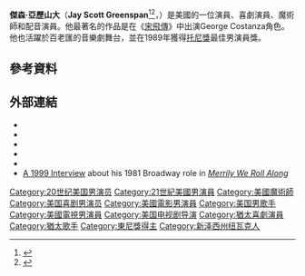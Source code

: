 {{Infobox person
| name = Jason Alexander
| image =Jason Alexander Fourth of July (cropped).jpg
| image_size = 220px
| caption = 
| birth_name = Jay Scott Greenspan
| birth_date = {{birth date and age|1959|9|23}}
| birth_place = 美國[[紐澤西州|紐澤西州]][[紐瓦克_(紐澤西州)|紐瓦克]]
| occupation =演員，喜劇演員，配音演員
| years_active = 1981–現在
| spouse = {{marriage|Daena E. Title|1982}}
| children = 2
}}
'''傑森·亞歷山大'''（'''Jay Scott Greenspan'''<ref name="Jason Alexander Biography">{{cite web|url=http://www.biography.com/people/jason-alexander-9542168|title=Jason Alexander Biography: Film Actor, Theater Actor, Television Actor, Comedian (1959–)|publisher=[[Biography.com|Biography.com]] ([[FYI_(TV_channel)|FYI]] / [[A&E_Networks|A&E Networks]])|date=1959-09-23|accessdate=2011-02-13|archive-date=2019-03-21|archive-url=https://web.archive.org/web/20190321143003/https://www.biography.com/people/jason-alexander-9542168|dead-url=no}}</ref><ref>{{cite news| url=http://movies.yahoo.com/movie/contributor/1800021433/bio| title=Jason Alexander| publisher=[[Yahoo!|Yahoo! Movies]]| accessdate=2010-03-07| archivedate=2012-01-14| archiveurl=https://web.archive.org/web/20120114172847/http://movies.yahoo.com/movie/contributor/1800021433/bio| dead-url=no}}</ref>，{{bd|1959年|9月23日}}）是美國的一位演員、喜劇演員、魔術師和配音演員。他最著名的作品是在《[[宋飛傳|宋飛傳]]》中出演George Costanza角色。他也活躍於百老匯的音樂劇舞台，並在1989年獲得[[托尼獎|托尼獎]]最佳男演員獎。

==參考資料==
{{Reflist}}

==外部連結==
{{Commons category|Jason Alexander}}
* {{amg name|832}}
* {{IBDB name}}
* {{iobdb name|14420}}
* {{IMDb name}}
* {{Tcmdb name}}
* [https://web.archive.org/web/20110929074255/http://www.sondheimreview.com/v6n2.htm#article A 1999 Interview] about his 1981 Broadway role in ''[[Merrily_We_Roll_Along_(musical)|Merrily We Roll Along]]''

{{美國演員工會獎最佳喜劇影集男演員}}
{{DEFAULTSORT: Alexander, Jason}}
{{Authority control}}

[[Category:20世纪美国男演员|Category:20世纪美国男演员]]
[[Category:21世紀美國男演員|Category:21世紀美國男演員]]
[[Category:美國魔術師|Category:美國魔術師]]
[[Category:美国喜剧男演员|Category:美国喜剧男演员]]
[[Category:美國電影男演員|Category:美國電影男演員]]
[[Category:美国男歌手|Category:美国男歌手]]
[[Category:美國電視男演員|Category:美國電視男演員]]
[[Category:美国电视剧导演|Category:美国电视剧导演]]
[[Category:猶太喜劇演員|Category:猶太喜劇演員]]
[[Category:猶太歌手|Category:猶太歌手]]
[[Category:東尼獎得主|Category:東尼獎得主]]
[[Category:新泽西州纽瓦克人|Category:新泽西州纽瓦克人]]